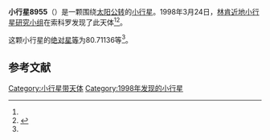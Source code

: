 {{Infobox planet
| bgcolour = #FFFFC0
| name = 8955
| symbol = 
| image = 
| caption = 
| discovery = yes
| discovery_ref = 
| discoverer = [[林肯近地小行星研究小组|林肯近地小行星研究小组]]
| discovery_site = [[索科罗|索科罗]] 
| discovered = 1998年3月24日
| designations = yes
| mp_name = 
| named_after = 
| alt_names = 1998 FR79/ 1991 UB5 / 1994 LT7 / 1997 AZ23
| mp_category = [[主带小行星|主带小行星]]
| orbit_ref = <ref name="a">[http://ssd.jpl.nasa.gov/sbdb.cgi?sstr=8955 8955] {{Wayback|url=http://ssd.jpl.nasa.gov/sbdb.cgi?sstr=8955 |date=20210717064417 }}，小行星數據庫瀏覽器（JPL Small-Body Database Browser）－[[美国国家航空航天局|美国国家航空航天局]]喷气推进实验室</ref>
| epoch = 2456400.5 (2013年4月18日更新)
| aphelion = {{convert|2.7919188|AU|km|3|lk=out}}
| perihelion = {{convert|2.6327856|AU|km|3}}
| semimajor = {{convert|2.7123522|AU|km|3}}
| eccentricity = 0.0293349
| period = 1631.614452 [[日|日]]<br />4.47[[儒略年|儒略年]]
| avg_speed = 
| inclination = 4.95993
| asc_node = 86.75020
| mean_anomaly = 
| arg_peri = 80.71136
| satellites = 
| physical_characteristics = yes
| dimensions = 
| mass = 
| density = 
| surface_grav = 
| escape_velocity = 
| sidereal_day = 
| axial_tilt = 
| pole_ecliptic_lat = 
| pole_ecliptic_lon = 
| albedo = 
| temperatures= 
| temp_name1 = 
| mean_temp_1 = 
| max_temp_1 = 
| temp_name2 = 
| max_temp_2 = 
| spectral_type = 
| abs_magnitude = 80.71136
}}

'''小行星8955'''（{{lang-en|8955}}）是一颗围绕[[太阳|太阳]][[公转|公转]]的[[小行星|小行星]]。1998年3月24日，[[林肯近地小行星研究小组|林肯近地小行星研究小组]]在索科罗发现了此天体<ref name="a" /><ref>{{cite news|title=小行星列表|url=http://cfa-www.harvard.edu/iau/lists/NumberedMPs.txt|accessdate=2013-07-08|newspaper=哈佛大学|archive-date=2008-05-17|archive-url=https://web.archive.org/web/20080517010638/http://cfa-www.harvard.edu/iau/lists/NumberedMPs.txt|dead-url=no}}</ref>。

这颗小行星的[[绝对星等|绝对星等]]为80.71136等<ref name="a" />。

==参考文献==
{{reflist}}
{{Minor Planet Number|[[小行星8954|小行星8954]]|[[小行星8956|小行星8956]]}}

{{小天体}}

[[Category:小行星带天体|Category:小行星带天体]]
[[Category:1998年发现的小行星|Category:1998年发现的小行星]]

{{asteroid-stub}}